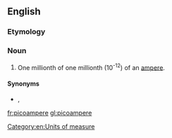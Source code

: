==English==

===Etymology===
{{prefix|pico|ampere|lang=en}}

===Noun===
{{en-noun}}

# One millionth of one millionth (10<sup>-12</sup>) of an [[ampere]].

====Synonyms====
* {{l|mul|pA}}, {{l|mul|㎀}}

[[Category:en:Units of measure]]

[[fr:picoampere]]
[[gl:picoampere]]